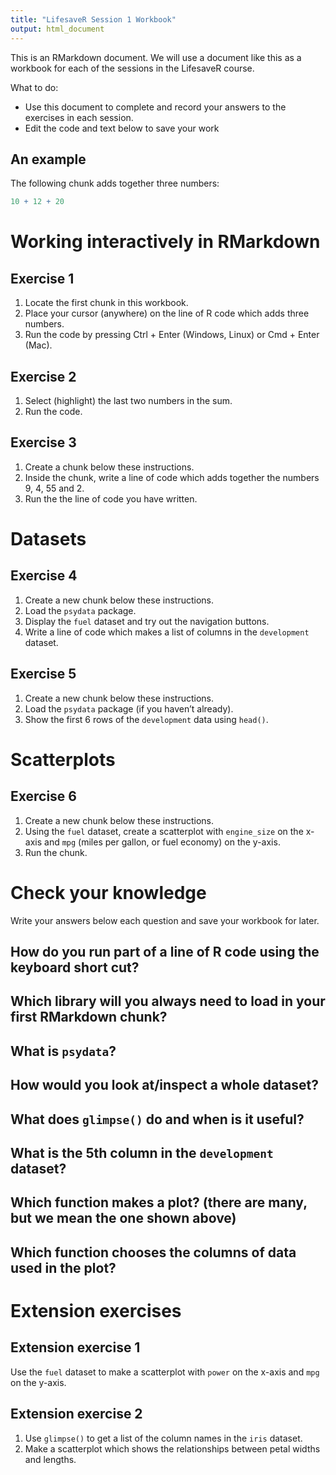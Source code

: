 ```yaml
---
title: "LifesaveR Session 1 Workbook"
output: html_document
---
```


This is an RMarkdown document. We will use a document like this as a workbook for
each of the sessions in the LifesaveR course.

What to do:

- Use this document to complete and record your answers to the exercises in each session.
- Edit the code and text below to save your work

## An example

The following chunk adds together three numbers:

```r
10 + 12 + 20
```




# Working interactively in RMarkdown {#interactive}

## Exercise 1

1. Locate the first chunk in this workbook.
2. Place your cursor (anywhere) on the line of R code which adds three numbers.
3. Run the code by pressing Ctrl + Enter (Windows, Linux) or Cmd + Enter (Mac).

## Exercise 2

1. Select (highlight) the last two numbers in the sum.
2. Run the code.

## Exercise 3

1. Create a chunk below these instructions.
2. Inside the chunk, write a line of code which adds together the numbers 9, 4, 55 and 2.
3. Run the the line of code you have written.




# Datasets

## Exercise 4

1. Create a new chunk below these instructions.
2. Load the `psydata` package.
3. Display the `fuel` dataset and try out the navigation buttons.
4. Write a line of code which makes a list of columns in the `development` dataset.

## Exercise 5

1. Create a new chunk below these instructions.
2. Load the `psydata` package (if you haven't already).
3. Show the first 6 rows of the `development` data using `head()`.




# Scatterplots

## Exercise 6

1. Create a new chunk below these instructions.
2. Using the `fuel` dataset, create a scatterplot with `engine_size` on the x-axis and `mpg` (miles per gallon, or fuel economy) on the y-axis.
3. Run the chunk.




# Check your knowledge

Write your answers below each question and save your workbook for later.


## How do you run part of a line of R code using the keyboard short cut?

## Which library will you always need to load in your first RMarkdown chunk?

## What is `psydata`?

## How would you look at/inspect a whole dataset?

## What does `glimpse()` do and when is it useful?

## What is the 5th column in the `development` dataset?

## Which function makes a plot? (there are many, but we mean the one shown above)

## Which function chooses the columns of data used in the plot?




# Extension exercises

## Extension exercise 1

Use the `fuel` dataset to make a scatterplot with `power` on the x-axis and `mpg` on the y-axis.

## Extension exercise 2

1. Use `glimpse()` to get a list of the column names in the `iris` dataset.
2. Make a scatterplot which shows the relationships between petal widths and lengths.
